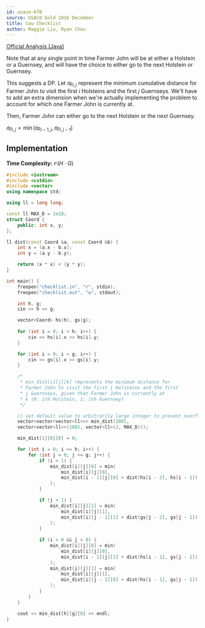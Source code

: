 ```yaml
---
id: usaco-670
source: USACO Gold 2016 December
title: Cow Checklist
author: Maggie Liu, Ryan Chou
---
```


[Official Analysis (Java)](http://www.usaco.org/current/data/sol_checklist_gold_dec16.html)

Note that at any single point in time Farmer John will be at either a Holstein or a Guernsey, and will have the choice to either go to the next Holstein or Guernsey.

This suggests a DP. Let $\texttt{dp}_{i,j}$ represent the minimum cumulative distance for Farmer John to visit the first $i$ Holsteins and the first $j$ Guernseys.
<Asterisk>We'll have to add an extra dimension when we're actually implementing the problem to account for which one Farmer John is currently at.</Asterisk>

Then, Farmer John can either go to the next Holstein or the next Guernsey.

$\texttt{dp}_{i, j} = \min(\texttt{dp}_{i - 1,j}, \texttt{dp}_{i,j - 1})$


## Implementation
**Time Complexity:** $\mathcal{O}(H \cdot G)$

<LanguageSection>
<CPPSection>

```cpp
#include <iostream>
#include <cstdio>
#include <vector>
using namespace std;

using ll = long long;

const ll MAX_D = 1e18;
struct Coord {
	public: int x, y;
};

ll dist(const Coord &a, const Coord &b) {
	int x = (a.x - b.x);
	int y = (a.y - b.y);

	return (x * x) + (y * y);
}

int main() {
	freopen("checklist.in", "r", stdin);
	freopen("checklist.out", "w", stdout);

	int h, g;
	cin >> h >> g;

	vector<Coord> hs(h), gs(g);
	
	for (int i = 0; i < h; i++) {
		cin >> hs[i].x >> hs[i].y;
	}

	for (int i = 0; i < g; i++) {
		cin >> gs[i].x >> gs[i].y;
	}

	/*
	 * min_dist[i][j][k] represents the minimum distance for
	 * Farmer John to visit the first i Holsteins and the first
	 * j Guernseys, given that Farmer John is currently at
	 * k (0: ith Holstein, 1: ith Guernsey)
	 */

	// set default value to arbitrarily large integer to prevent overflow
	vector<vector<vector<ll>>> min_dist(1001, 
	vector<vector<ll>>(1001, vector<ll>(2, MAX_D)));

	min_dist[1][0][0] = 0;

	for (int i = 0; i <= h; i++) {
		for (int j = 0; j <= g; j++) {
			if (i > 1) {
				min_dist[i][j][0] = min(
					min_dist[i][j][0], 
					min_dist[i - 1][j][0] + dist(hs[i - 2], hs[i - 1])
				);
			}

			if (j > 1) {
				min_dist[i][j][1] = min(
					min_dist[i][j][1],
					min_dist[i][j - 1][1] + dist(gs[j - 2], gs[j - 1])
				);
			}
		
			if (i > 0 && j > 0) {
				min_dist[i][j][0] = min(
					min_dist[i][j][0],
					min_dist[i - 1][j][1] + dist(hs[i - 1], gs[j - 1])
				);
				min_dist[i][j][1] = min(
					min_dist[i][j][1],
					min_dist[i][j - 1][0] + dist(hs[i - 1], gs[j - 1])
				);
			}
		}
	}

	cout << min_dist[h][g][0] << endl;
}
```
</CPPSection>
</LanguageSection>
